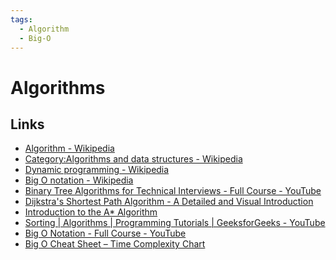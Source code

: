 ```yaml
---
tags:
  - Algorithm
  - Big-O
---
```


# Algorithms

## Links

- [Algorithm - Wikipedia](https://en.wikipedia.org/wiki/Algorithm)
- [Category:Algorithms and data structures - Wikipedia](https://en.wikipedia.org/wiki/Category:Algorithms_and_data_structures)
- [Dynamic programming - Wikipedia](https://en.wikipedia.org/wiki/Dynamic_programming)
- [Big O notation - Wikipedia](https://en.wikipedia.org/wiki/Big_O_notation)
- [Binary Tree Algorithms for Technical Interviews - Full Course - YouTube](https://www.youtube.com/watch?v=fAAZixBzIAI)
- [Dijkstra's Shortest Path Algorithm - A Detailed and Visual Introduction](https://www.freecodecamp.org/news/dijkstras-shortest-path-algorithm-visual-introduction/)
- [Introduction to the A\* Algorithm](https://www.redblobgames.com/pathfinding/a-star/introduction.html)
- [Sorting | Algorithms | Programming Tutorials | GeeksforGeeks - YouTube](https://www.youtube.com/playlist?list=PLqM7alHXFySHrGIxeBOo4-mKO4H8j2knW)
- [Big O Notation - Full Course - YouTube](https://www.youtube.com/watch?v=Mo4vesaut8g)
- [Big O Cheat Sheet – Time Complexity Chart](https://www.freecodecamp.org/news/big-o-cheat-sheet-time-complexity-chart/)
